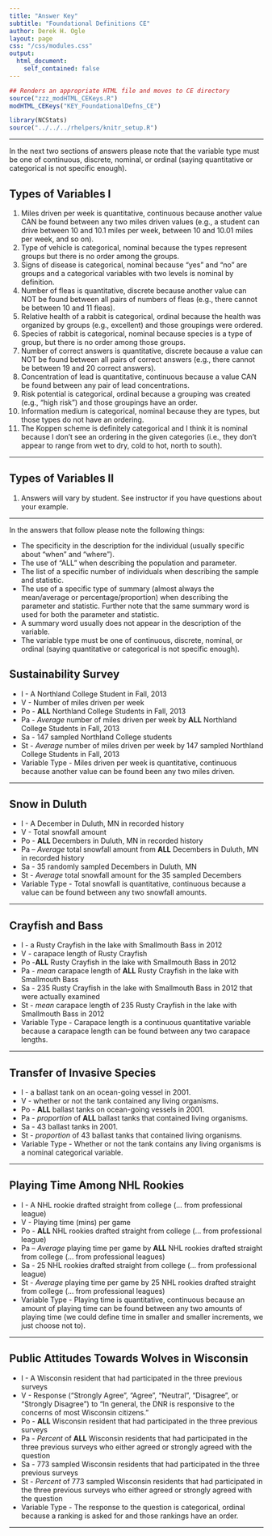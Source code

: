 ```yaml
---
title: "Answer Key"
subtitle: "Foundational Definitions CE"
author: Derek H. Ogle
layout: page
css: "/css/modules.css"
output:
  html_document:
    self_contained: false
---
```


```r
## Renders an appropriate HTML file and moves to CE directory
source("zzz_modHTML_CEKeys.R")
modHTML_CEKeys("KEY_FoundationalDefns_CE")
```
```r
library(NCStats)
source("../../../rhelpers/knitr_setup.R")
```

----

<p class="bg-warn">In the next two sections of answers please note that the variable type must be one of continuous, discrete, nominal, or ordinal (saying quantitative or categorical is not specific enough).</p>

## Types of Variables I

1. Miles driven per week is quantitative, continuous because another value CAN be found between any two miles driven values (e.g., a student can drive between 10 and 10.1 miles per week, between 10 and 10.01 miles per week, and so on).
1. Type of vehicle is categorical, nominal because the types represent groups but there is no order among the groups.
1. Signs of disease is categorical, nominal because "yes" and "no" are groups and a categorical variables with two levels is nominal by definition.
1. Number of fleas is quantitative, discrete because another value can NOT be found between all pairs of numbers of fleas (e.g., there cannot be between 10 and 11 fleas).
1. Relative health of a rabbit is categorical, ordinal because the health was organized by groups (e.g., excellent) and those groupings were ordered.
1. Species of rabbit is categorical, nominal because species is a type of group, but there is no order among those groups.
1. Number of correct answers is quantitative, discrete because a value can NOT be found between all pairs of correct answers (e.g., there cannot be between 19 and 20 correct answers).
1. Concentration of lead is quantitative, continuous because a value CAN be found between any pair of lead concentrations.
1. Risk potential is categorical, ordinal because a grouping was created (e.g., "high risk") and those groupings have an order.
1. Information medium is categorical, nominal because they are types, but those types do not have an ordering.
1. The Koppen scheme is definitely categorical and I think it is nominal because I don't see an ordering in the given categories (i.e., they don't appear to range from wet to dry, cold to hot, north to south).

----

## Types of Variables II

1. Answers will vary by student. See instructor if you have questions about your example.

----

<p class="bg-warn">In the answers that follow please note the following things:
<ul>
<li>The specificity in the description for the individual (usually specific about "when" and "where").</li>
<li>The use of "ALL" when describing the population and parameter.</li>
<li>The list of a specific number of individuals when describing the sample and statistic.</li>
<li>The use of a specific type of summary (almost always the mean/average or percentage/proportion) when describing the parameter and statistic. Further note that the same summary word is used for both the parameter and statistic.</li>
<li>A summary word usually does not appear in the description of the variable.</li>
<li>The variable type must be one of continuous, discrete, nominal, or ordinal (saying quantitative or categorical is not specific enough).</li>
</ul>
</p>


## Sustainability Survey

* I - A Northland College Student in Fall, 2013
* V - Number of miles driven per week
* Po - **ALL** Northland College Students in Fall, 2013
* Pa - *Average* number of miles driven per week by **ALL** Northland College Students in Fall, 2013
* Sa - 147 sampled Northland College students
* St - *Average* number of miles driven per week by 147 sampled Northland College Students in Fall, 2013 
* Variable Type - Miles driven per week is quantitative, continuous because another value can be found been any two miles driven.

----

## Snow in Duluth

* I - A December in Duluth, MN in recorded history
* V - Total snowfall amount
* Po - **ALL** Decembers in Duluth, MN in recorded history
* Pa -- *Average* total snowfall amount from **ALL** Decembers in Duluth, MN in recorded history
* Sa - 35 randomly sampled Decembers in Duluth, MN
* St - *Average* total snowfall amount for the 35 sampled Decembers
* Variable Type - Total snowfall is quantitative, continuous because a value can be found between any two snowfall amounts.

----

## Crayfish and Bass

* I - a Rusty Crayfish in the lake with Smallmouth Bass in 2012
* V - carapace length of Rusty Crayfish
* Po -**ALL** Rusty Crayfish in the lake with Smallmouth Bass in 2012
* Pa - *mean* carapace length of **ALL** Rusty Crayfish in the lake with Smallmouth Bass
* Sa - 235 Rusty Crayfish in the lake with Smallmouth Bass in 2012 that were actually examined
* St - *mean* carapace length of 235 Rusty Crayfish in the lake with Smallmouth Bass in 2012
* Variable Type - Carapace length is a continuous quantitative variable because a carapace length can be found between any two carapace lengths.
  
----

## Transfer of Invasive Species

* I - a ballast tank on an ocean-going vessel in 2001.
* V - whether or not the tank contained any living organisms.
* Po - **ALL** ballast tanks on ocean-going vessels in 2001.
* Pa - *proportion* of **ALL** ballast tanks that contained living organisms.
* Sa - 43 ballast tanks in 2001.
* St - *proportion* of 43 ballast tanks that contained living organisms.
* Variable Type - Whether or not the tank contains any living organisms is a nominal categorical variable.
  
----

## Playing Time Among NHL Rookies

* I - A NHL rookie drafted straight from college (... from professional league)
* V - Playing time (mins) per game
* Po - **ALL** NHL rookies drafted straight from college (... from professional league)
* Pa -- *Average* playing time per game by **ALL** NHL rookies drafted straight from college (... from professional leagues)
* Sa - 25 NHL rookies drafted straight from college (... from professional league)
* St - *Average* playing time per game by 25 NHL rookies drafted straight from college (... from professional leagues)
* Variable Type - Playing time is quantitative, continuous because an amount of playing time can be found between any two amounts of playing time (we could define time in smaller and smaller increments, we just choose not to).

----

## Public Attitudes Towards Wolves in Wisconsin

* I - A Wisconsin resident that had participated in the three previous surveys
* V - Response ("Strongly Agree", "Agree", "Neutral", "Disagree", or "Strongly Disagree") to "In general, the DNR is responsive to the concerns of most Wisconsin citizens."
* Po - **ALL** Wisconsin resident that had participated in the three previous surveys
* Pa - *Percent* of **ALL** Wisconsin residents that had participated in the three previous surveys who either agreed or strongly agreed with the question
* Sa - 773 sampled Wisconsin residents that had participated in the three previous surveys
* St - *Percent* of 773 sampled Wisconsin residents that had participated in the three previous surveys who either agreed or strongly agreed with the question
* Variable Type - The response to the question is categorical, ordinal because a ranking is asked for and those rankings have an order.

----
